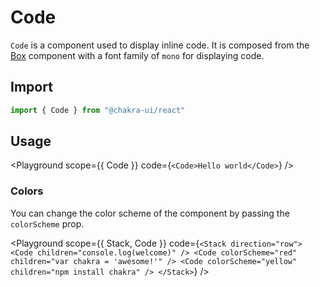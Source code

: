 

#  Code

`Code` is a component used to display inline code. It is composed from the
[Box](/docs/layout/box) component with a font family of `mono` for displaying
code.





## Import

```js
import { Code } from "@chakra-ui/react"
```

## Usage

<Playground
scope={{ Code }}
code={`
<Code>Hello world</Code>
`}
/>

### Colors

You can change the color scheme of the component by passing the `colorScheme`
prop.

<Playground
scope={{ Stack, Code }}
code={`
<Stack direction="row">
  <Code children="console.log(welcome)" />
  <Code colorScheme="red" children="var chakra = 'awesome!'" />
  <Code colorScheme="yellow" children="npm install chakra" />
</Stack>
`}
/>